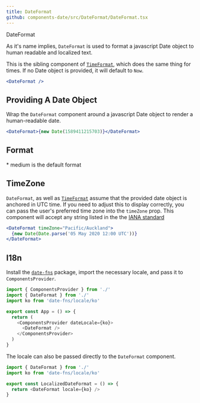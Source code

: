 ```yaml
---
title: DateFormat
github: components-date/src/DateFormat/DateFormat.tsx
---
```



<ImportMessage packageName="components-date">DateFormat</ImportMessage>

As it's name implies, `DateFormat` is used to format a javascript Date object to human readable and localized text.

This is the sibling component of [`TimeFormat`](time-format), which does the same thing for times. If no Date object is provided, it will default to `Now`.

```jsx
<DateFormat />
```

## Providing A Date Object

Wrap the `DateFormat` component around a javascript Date object to render a human-readable date.

```jsx
<DateFormat>{new Date(1589411215703)}</DateFormat>
```

## Format

\* medium is the default format

<DateFormatTable />

## TimeZone

`DateFormat`, as well as [`TimeFormat`]('time-format') assume that the provided date object is anchored in UTC time. If you need to adjust this to display correctly, you can pass the user's preferred time zone into the `timeZone` prop. This component will accept any string listed in the the [IANA standard](https://en.wikipedia.org/wiki/List_of_tz_database_time_zones)

```jsx
<DateFormat timeZone="Pacific/Auckland">
  {new Date(Date.parse('05 May 2020 12:00 UTC'))}
</DateFormat>
```

## I18n

Install the [`date-fns`](https://date-fns.org/) package, import the necessary locale, and pass it to `ComponentsProvider`.

```js static
import { ComponentsProvider } from './'
import { DateFormat } from './'
import ko from 'date-fns/locale/ko'

export const App = () => {
  return (
    <ComponentsProvider dateLocale={ko}>
      <DateFormat />
    </ComponentsProvider>
  )
}
```

The locale can also be passed directly to the `DateFormat` component.

```js static
import { DateFormat } from './'
import ko from 'date-fns/locale/ko'

export const LocalizedDateFormat = () => {
  return <DateFormat locale={ko} />
}
```
